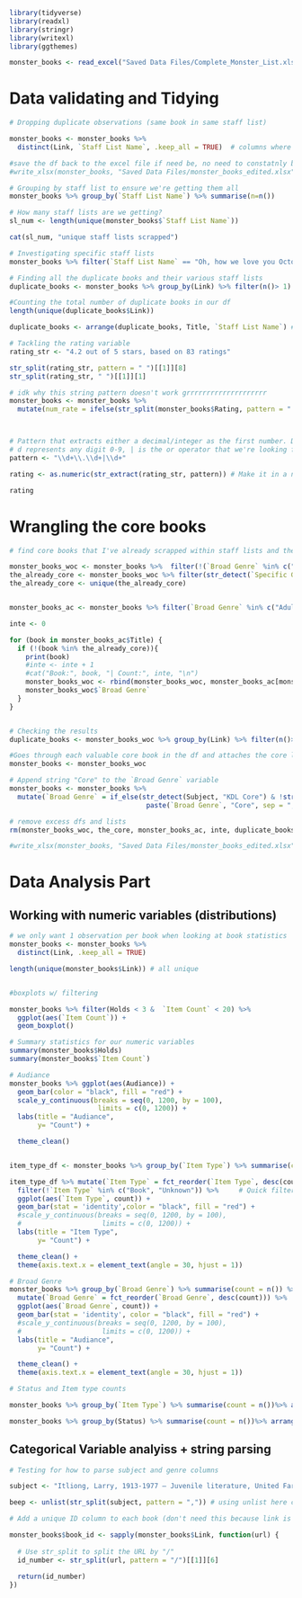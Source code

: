 ```r
library(tidyverse)
library(readxl)
library(stringr)
library(writexl)
library(ggthemes)

monster_books <- read_excel("Saved Data Files/Complete_Monster_List.xlsx")
```

# Data validating and Tidying 

```r
# Dropping duplicate observations (same book in same staff list) 

monster_books <- monster_books %>%
  distinct(Link, `Staff List Name`, .keep_all = TRUE)  # columns where we drop duplicates, .keep_all function keeps all variables 

#save the df back to the excel file if need be, no need to constatnly be removing the duplicate rows 
#write_xlsx(monster_books, "Saved Data Files/monster_books_edited.xlsx")
```


```r
# Grouping by staff list to ensure we're getting them all 
monster_books %>% group_by(`Staff List Name`) %>% summarise(n=n())

# How many staff lists are we getting?
sl_num <- length(unique(monster_books$`Staff List Name`))

cat(sl_num, "unique staff lists scrapped")

# Investigating specific staff lists 
monster_books %>% filter(`Staff List Name` == "Oh, how we love you October!")
```


```r
# Finding all the duplicate books and their various staff lists 
duplicate_books <- monster_books %>% group_by(Link) %>% filter(n()> 1) %>% summarise(Title, `Item Type`, `Staff List Name`, SL_Link, n = n())

#Counting the total number of duplicate books in our df 
length(unique(duplicate_books$Link))

duplicate_books <- arrange(duplicate_books, Title, `Staff List Name`) # The more appearances here, the more popular the book?
```


```r
# Tackling the rating variable 
rating_str <- "4.2 out of 5 stars, based on 83 ratings"

str_split(rating_str, pattern = " ")[[1]][8]
str_split(rating_str, " ")[[1]][1]

# idk why this string pattern doesn't work grrrrrrrrrrrrrrrrrrrr
monster_books <- monster_books %>%
  mutate(num_rate = ifelse(str_split(monster_books$Rating, pattern = " ")[[1]][8] != 0, str_split(monster_books$Rating, " ")[[1]][1], NULL))



# Pattern that extracts either a decimal/integer as the first number. Don't need second number because it's always 5
# d represents any digit 0-9, | is the or operator that we're looking for a decimal or integer.
pattern <- "\\d+\\.\\d+|\\d+" 

rating <- as.numeric(str_extract(rating_str, pattern)) # Make it in a numeric variable because why not?

rating
```




# Wrangling the core books 

```r
# find core books that I've already scrapped within staff lists and then getting rid of the original core row

monster_books_woc <- monster_books %>%  filter(!(`Broad Genre` %in% c("Adult Core", "Teen Core", "Youth Core", "Picture Book Core")))
the_already_core <- monster_books_woc %>% filter(str_detect(`Specific Genre`, "KDL Core") | str_detect(Subject, "KDL Core")) %>% pull(Title)
the_already_core <- unique(the_already_core)


monster_books_ac <- monster_books %>% filter(`Broad Genre` %in% c("Adult Core", "Teen Core", "Youth Core", "Picture Book Core"))

inte <- 0

for (book in monster_books_ac$Title) {
  if (!(book %in% the_already_core)){
    print(book)
    #inte <- inte + 1
    #cat("Book:", book, "| Count:", inte, "\n")
    monster_books_woc <- rbind(monster_books_woc, monster_books_ac[monster_books_ac$Title == book, ])
    monster_books_woc$`Broad Genre`
  }
}


# Checking the results
duplicate_books <- monster_books_woc %>% group_by(Link) %>% filter(n()> 1) %>% summarise(Title, `Item Type`, `Staff List Name`, SL_Link, n = n())

#Goes through each valuable core book in the df and attaches the core label in the Broad Genre variable
monster_books <- monster_books_woc

# Append string "Core" to the `Broad Genre` variable
monster_books <- monster_books %>%
  mutate(`Broad Genre` = if_else(str_detect(Subject, "KDL Core") & !str_detect(`Broad Genre`, "Core"),
                                  paste(`Broad Genre`, "Core", sep = ", "), `Broad Genre`))
```


```r
# remove excess dfs and lists 
rm(monster_books_woc, the_core, monster_books_ac, inte, duplicate_books)

#write_xlsx(monster_books, "Saved Data Files/monster_books_edited.xlsx")
```


# Data Analysis Part 

## Working with numeric variables (distributions)


```r
# we only want 1 observation per book when looking at book statistics 
monster_books <- monster_books %>%
  distinct(Link, .keep_all = TRUE) 

length(unique(monster_books$Link)) # all unique


#boxplots w/ filtering 

monster_books %>% filter(Holds < 3 &  `Item Count` < 20) %>%  
  ggplot(aes(`Item Count`)) + 
  geom_boxplot() 

# Summary statistics for our numeric variables 
summary(monster_books$Holds)
summary(monster_books$`Item Count`)

# Audiance
monster_books %>% ggplot(aes(Audiance)) + 
  geom_bar(color = "black", fill = "red") +
  scale_y_continuous(breaks = seq(0, 1200, by = 100),
                      limits = c(0, 1200)) +
  labs(title = "Audiance",
       y= "Count") +

  theme_clean()


item_type_df <- monster_books %>% group_by(`Item Type`) %>% summarise(count = n())

item_type_df %>% mutate(`Item Type` = fct_reorder(`Item Type`, desc(count))) %>% # fct_reorder function to reorder the Item Type based on count 
  filter(!`Item Type` %in% c("Book", "Unknown")) %>%     # Quick filter statement for increased clarity
  ggplot(aes(`Item Type`, count)) + 
  geom_bar(stat = 'identity',color = "black", fill = "red") +
  #scale_y_continuous(breaks = seq(0, 1200, by = 100),
  #                    limits = c(0, 1200)) +
  labs(title = "Item Type",
       y= "Count") +

  theme_clean() +
  theme(axis.text.x = element_text(angle = 30, hjust = 1))

# Broad Genre
monster_books %>% group_by(`Broad Genre`) %>% summarise(count = n()) %>%
  mutate(`Broad Genre` = fct_reorder(`Broad Genre`, desc(count))) %>%
  ggplot(aes(`Broad Genre`, count)) + 
  geom_bar(stat = 'identity', color = "black", fill = "red") +
  #scale_y_continuous(breaks = seq(0, 1200, by = 100),
  #                    limits = c(0, 1200)) +
  labs(title = "Audiance",
       y= "Count") +

  theme_clean() +
  theme(axis.text.x = element_text(angle = 30, hjust = 1))
```



```r
# Status and Item type counts 

monster_books %>% group_by(`Item Type`) %>% summarise(count = n())%>% arrange(desc(count))

monster_books %>% group_by(Status) %>% summarise(count = n())%>% arrange(desc(count))
```


## Categorical Variable analyiss + string parsing 


```r
# Testing for how to parse subject and genre columns 

subject <- "Itliong, Larry, 1913-1977 — Juvenile literature, United Farm Workers of America — History — Juvenile literature, Labor leaders — United States — Biography — Juvenile literature, Filipino Americans — Biography — Juvenile literature, Agricultural laborers — Labor unions — United States — History — Biography — Juvenile literature, Discrimination - Kids, Southern Asian/Indian - Kids, Asian American - Kids"

beep <- unlist(str_split(subject, pattern = ",")) # using unlist here creates a character vector from a list (simpler indexing)
```




```r
# Add a unique ID column to each book (don't need this because link is unique)

monster_books$book_id <- sapply(monster_books$Link, function(url) {
  
  # Use str_split to split the URL by "/"
  id_number <- str_split(url, pattern = "/")[[1]][6]
  
  return(id_number)
})
```